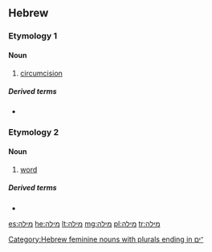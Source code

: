 ==Hebrew==

===Etymology 1===
{{he-root|מ|ו|ל}}

====Noun====
{{he-noun|wv=מִילָה|tr=milá|g=f}}

# [[circumcision]]

=====Derived terms=====
* {{l|he|בְּרִית מִילָה|tr=brit mila}}

===Etymology 2===
{{he-root|מ|ל|ל}}

====Noun====
{{he-noun|g=f|dwv=מִלָּה|tr=milá|cons=מילת|consdwv=מִלַּת|pl=מילים|pldwv=מִלִּים|plcons=מילי|plconsdwv=מִלֵּי}}

# [[word]]

=====Derived terms=====
* {{he-onym|מילון|dwv=מִלּוֹן}}

[[Category:Hebrew feminine nouns with plurals ending in ־ים]]

[[es:מילה]]
[[he:מילה]]
[[lt:מילה]]
[[mg:מילה]]
[[pl:מילה]]
[[tr:מילה]]